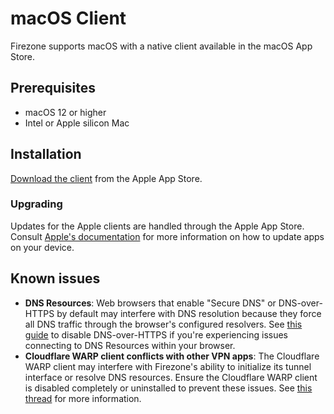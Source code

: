 
# macOS Client

Firezone supports macOS with a native client available in the macOS App Store.

## Prerequisites

- macOS 12 or higher
- Intel or Apple silicon Mac

## Installation

[Download the client](https://apps.apple.com/us/app/firezone/id6443661826) from
the Apple App Store.

### Upgrading

Updates for the Apple clients are handled through the Apple App Store. Consult
[Apple's documentation](https://support.apple.com/guide/app-store/update-apps-fir9b01adda3/3.0/mac/14.0)
for more information on how to update apps on your device.

## Known issues

- **DNS Resources**: Web browsers that enable "Secure DNS" or DNS-over-HTTPS by
  default may interfere with DNS resolution because they force all DNS traffic
  through the browser's configured resolvers. See
  [this guide](/kb/administer/troubleshooting#some-browsers-break-dns-routing)
  to disable DNS-over-HTTPS if you're experiencing issues connecting to DNS
  Resources within your browser.
- **Cloudflare WARP client conflicts with other VPN apps**: The Cloudflare WARP
  client may interfere with Firezone's ability to initialize its tunnel
  interface or resolve DNS resources. Ensure the Cloudflare WARP client is
  disabled completely or uninstalled to prevent these issues. See
  [this thread](https://discourse.firez.one/t/firezone-app-on-macos/682) for
  more information.

<SupportOptions />
